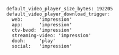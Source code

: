 ```
default_video_player_size_bytes: 192205
default_video_player_download_trigger:
  web:      'impression'
  app:      'impression'
  ctv-bvod: 'impression'
  streaming-video: 'impression'
  dooh:     'play'
  social:   'impression'
```
